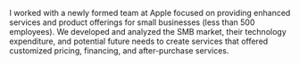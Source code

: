 I worked with a newly formed team at Apple focused on providing enhanced services and product offerings for small businesses (less than 500 employees). We developed and analyzed the SMB market, their technology expenditure, and potential future needs to create services that offered customized pricing, financing, and after-purchase services.
